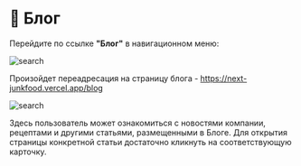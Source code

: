 # 📰 Блог

Перейдите по ссылке **"Блог"** в навигационном меню: 

![search](/images/nav.png)

Произойдет переадресация на страницу блога - https://next-junkfood.vercel.app/blog

![search](/images/blog.png)

Здесь пользователь может ознакомиться с новостями компании, рецептами и другими статьями, размещенными в Блоге.
Для открытия страницы конкретной статьи достаточно кликнуть на соответствующую карточку. 

